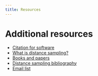 ```yaml
---
title: Resources
---
```


# Additional resources

- [Citation for software](citations.qmd)
- [What is distance sampling?](whatisds.qmd)
- [Books and papers](books_and_papers.qmd)
- [Distance sampling bibliography](dbib.html)
- [Email list](distancelist.qmd)
